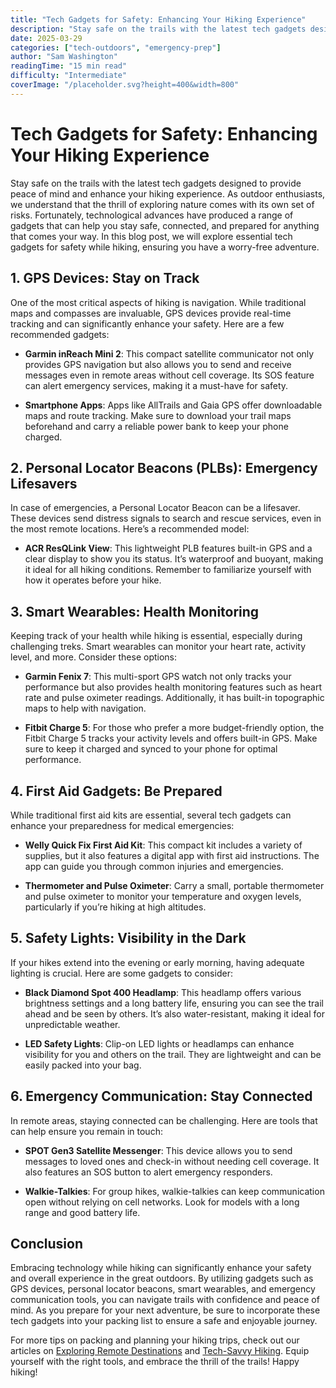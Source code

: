 ```yaml
---
title: "Tech Gadgets for Safety: Enhancing Your Hiking Experience"
description: "Stay safe on the trails with the latest tech gadgets designed to provide peace of mind and enhance your hiking experience."
date: 2025-03-29
categories: ["tech-outdoors", "emergency-prep"]
author: "Sam Washington"
readingTime: "15 min read"
difficulty: "Intermediate"
coverImage: "/placeholder.svg?height=400&width=800"
---
```


# Tech Gadgets for Safety: Enhancing Your Hiking Experience

Stay safe on the trails with the latest tech gadgets designed to provide peace of mind and enhance your hiking experience. As outdoor enthusiasts, we understand that the thrill of exploring nature comes with its own set of risks. Fortunately, technological advances have produced a range of gadgets that can help you stay safe, connected, and prepared for anything that comes your way. In this blog post, we will explore essential tech gadgets for safety while hiking, ensuring you have a worry-free adventure.

## 1. GPS Devices: Stay on Track

One of the most critical aspects of hiking is navigation. While traditional maps and compasses are invaluable, GPS devices provide real-time tracking and can significantly enhance your safety. Here are a few recommended gadgets:

- **Garmin inReach Mini 2**: This compact satellite communicator not only provides GPS navigation but also allows you to send and receive messages even in remote areas without cell coverage. Its SOS feature can alert emergency services, making it a must-have for safety.
  
- **Smartphone Apps**: Apps like AllTrails and Gaia GPS offer downloadable maps and route tracking. Make sure to download your trail maps beforehand and carry a reliable power bank to keep your phone charged.

## 2. Personal Locator Beacons (PLBs): Emergency Lifesavers

In case of emergencies, a Personal Locator Beacon can be a lifesaver. These devices send distress signals to search and rescue services, even in the most remote locations. Here’s a recommended model:

- **ACR ResQLink View**: This lightweight PLB features built-in GPS and a clear display to show you its status. It’s waterproof and buoyant, making it ideal for all hiking conditions. Remember to familiarize yourself with how it operates before your hike.

## 3. Smart Wearables: Health Monitoring

Keeping track of your health while hiking is essential, especially during challenging treks. Smart wearables can monitor your heart rate, activity level, and more. Consider these options:

- **Garmin Fenix 7**: This multi-sport GPS watch not only tracks your performance but also provides health monitoring features such as heart rate and pulse oximeter readings. Additionally, it has built-in topographic maps to help with navigation.

- **Fitbit Charge 5**: For those who prefer a more budget-friendly option, the Fitbit Charge 5 tracks your activity levels and offers built-in GPS. Make sure to keep it charged and synced to your phone for optimal performance.

## 4. First Aid Gadgets: Be Prepared

While traditional first aid kits are essential, several tech gadgets can enhance your preparedness for medical emergencies:

- **Welly Quick Fix First Aid Kit**: This compact kit includes a variety of supplies, but it also features a digital app with first aid instructions. The app can guide you through common injuries and emergencies.

- **Thermometer and Pulse Oximeter**: Carry a small, portable thermometer and pulse oximeter to monitor your temperature and oxygen levels, particularly if you’re hiking at high altitudes.

## 5. Safety Lights: Visibility in the Dark

If your hikes extend into the evening or early morning, having adequate lighting is crucial. Here are some gadgets to consider:

- **Black Diamond Spot 400 Headlamp**: This headlamp offers various brightness settings and a long battery life, ensuring you can see the trail ahead and be seen by others. It’s also water-resistant, making it ideal for unpredictable weather.

- **LED Safety Lights**: Clip-on LED lights or headlamps can enhance visibility for you and others on the trail. They are lightweight and can be easily packed into your bag.

## 6. Emergency Communication: Stay Connected

In remote areas, staying connected can be challenging. Here are tools that can help ensure you remain in touch:

- **SPOT Gen3 Satellite Messenger**: This device allows you to send messages to loved ones and check-in without needing cell coverage. It also features an SOS button to alert emergency responders.

- **Walkie-Talkies**: For group hikes, walkie-talkies can keep communication open without relying on cell networks. Look for models with a long range and good battery life.

## Conclusion

Embracing technology while hiking can significantly enhance your safety and overall experience in the great outdoors. By utilizing gadgets such as GPS devices, personal locator beacons, smart wearables, and emergency communication tools, you can navigate trails with confidence and peace of mind. As you prepare for your next adventure, be sure to incorporate these tech gadgets into your packing list to ensure a safe and enjoyable journey.

For more tips on packing and planning your hiking trips, check out our articles on [Exploring Remote Destinations](#) and [Tech-Savvy Hiking](#). Equip yourself with the right tools, and embrace the thrill of the trails! Happy hiking!